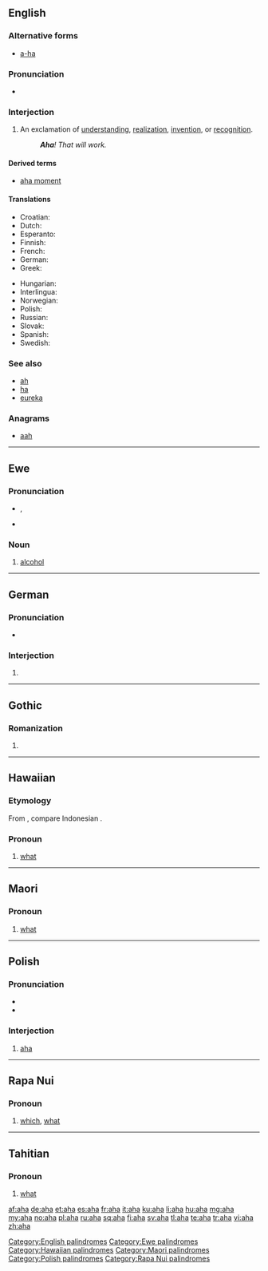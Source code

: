 {{also|AHA|ãhʻã|āhʻā}}
==English==

===Alternative forms===
* [[a-ha]]

===Pronunciation===
* {{audio|en-us-aha.ogg|Audio (US)}}

===Interjection===
{{en-interj}}

# An exclamation of [[understanding]], [[realization]], [[invention]], or [[recognition]].
#: '''''Aha'''! That will work.''

====Derived terms====
* [[aha moment]]

====Translations====
{{trans-top|exclamation of understanding, realization, invention, or recognition}}
* Croatian: {{t-|hr|aha}}
* Dutch: {{t-|nl|aha}}
* Esperanto: {{t-|eo|aha|xs=Esperanto}}
* Finnish: {{t+|fi|ahaa}}
* French: {{t+|fr|aha}}
* German: {{t+|de|aha}}
* Greek: {{t-|el|αχά|tr=achá|sc=Grek}}
{{trans-mid}}
* Hungarian: {{t|hu|aha}}
* Interlingua: {{t-|ia|aha|xs=Interlingua}}
* Norwegian: {{t+|no|aha}}
* Polish: {{t+|pl|aha}}
* Russian: {{t+|ru|ага|tr=ahá}}
* Slovak: {{t|sk|aha}}
* Spanish: {{t+|es|ajá}}
* Swedish: {{t+|sv|aha}}
{{trans-bottom}}

===See also===
* [[ah]]
* [[ha]]
* [[eureka]]

===Anagrams===
* [[aah#English|aah]]

[[Category:English palindromes]]

----

==Ewe==

===Pronunciation===
* {{IPA|lang=ee|/æhæ/}}, {{X-SAMPA|lang=ee|/{h{/}}
* {{audio|ee-aha.ogg|Audio}}

===Noun===
{{head|ee|noun|plural|ahawo}}

# [[alcohol]]

[[Category:Ewe palindromes]]

----

==German==

===Pronunciation===
* {{IPA|/ʔaˈha/|lang=de}}

===Interjection===
{{head|de|interjection}}

# {{l|en|aha}}

----

==Gothic==

===Romanization===
{{got-rom}}

# {{got-romanization of|𐌰𐌷𐌰}}

----

==Hawaiian==

===Etymology===
From {{proto|Malayo-Polynesian|lang=haw}}, compare Indonesian {{term|apa|lang=id}}.

===Pronoun===
{{haw-pron}}

# [[what]]

[[Category:Hawaiian palindromes]]

----

==Maori==

===Pronoun===
{{head|mi|pronoun}}

# [[what]]

[[Category:Maori palindromes]]

----

==Polish==

===Pronunciation===
* {{IPA|[ʔaˈxa]|lang=pl}}
* {{audio|Pl-aha.ogg|audio}}

===Interjection===
{{head|pl|interjection}}

# [[#English|aha]]

[[Category:Polish palindromes]]

----

==Rapa Nui==

===Pronoun===
{{head|rap|pronoun}}

# [[which]], [[what]]

[[Category:Rapa Nui palindromes]]

----

==Tahitian==

===Pronoun===
{{head|ty|pronoun}}

# [[what]]

[[af:aha]]
[[de:aha]]
[[et:aha]]
[[es:aha]]
[[fr:aha]]
[[it:aha]]
[[ku:aha]]
[[li:aha]]
[[hu:aha]]
[[mg:aha]]
[[my:aha]]
[[no:aha]]
[[pl:aha]]
[[ru:aha]]
[[sq:aha]]
[[fi:aha]]
[[sv:aha]]
[[tl:aha]]
[[te:aha]]
[[tr:aha]]
[[vi:aha]]
[[zh:aha]]